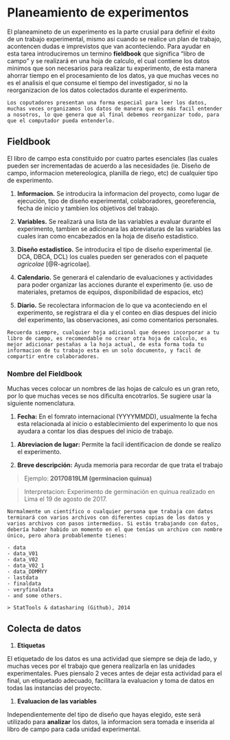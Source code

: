 # Planeamiento de experimentos

El planeamineto de un experimento es la parte crusial para definir el éxito de un trabajo experimental, mismo asi cuando se realice un plan de trabajo, acontencen dudas e  imprevistos que van aconteciendo. Para ayudar en esta tarea introduciremos un termino **fieldbook** que significa "libro de campo" y se realizará  en una hoja de calculo, el cual contiene los datos minimos que son necesarios para realizar tu experimento, de esta manera ahorrar tiempo en el procesamiento de los datos, ya que muchas veces no es el analisis el que consume el tiempo del investigador, si no la reorganizacion de los datos colectados durante el experimento.


```{block2, type='rmdnote',  echo = T}

Los coputadores presentan una forma especial para leer los datos, muchas veces organizamos los datos de manera que es más facil entender a nosotros, lo que genera que al final debemos reorganizar todo, para que el computador pueda entenderlo.

```

## Fieldbook

El libro de campo esta constituido por cuatro partes esenciales (las cuales pueden ser incrementadas de acuerdo a las necesidades (ie. Diseño de campo, informacion metereologica, planilla de riego, etc) de cualquier tipo de experimento.

1. **Informacion.** Se introducira la informacion del proyecto, como lugar de ejecución, tipo de diseño experimental, colaboradores, georeferencia, fecha de inicio y tambien los objetivos del trabajo.

1. **Variables.** Se realizará una lista de las variables a evaluar durante el experimento, tambien se adicionara las abreviaturas de las variables las cuales iran como encabezados en la hoja de diseño estadistico.

1. **Diseño estadistico.** Se introducira el tipo de diseño experimental (ie. DCA, DBCA, DCL) los cuales pueden ser generados con el paquete *agricolae* [@R-agricolae].

1. **Calendario.** Se generará el calendario de evaluaciones y actividades para poder organizar las acciones durante el experimento (ie. uso de materiales, pretamos de equipos, disponibilidad de espacios, etc)

1. **Diario.** Se recolectara informacion de lo que va aconteciendo en el experimento, se registrara el dia y el conteo en dias despues del inicio del experimento, las observaciones, asi como comentarios personales.


```{block2, type='rmdwarning',  echo = T}

Recuerda siempre, cualquier hoja adicional que desees incorporar a tu libro de campo, es recomendable no crear otra hoja de calculo, es mejor adicionar pestañas a la hoja actual, de esta forma toda tu informacion de tu trabajo esta en un solo documento, y facil de compartir entre colaboradores.

```

### Nombre del Fieldbook

Muchas veces colocar un nombres de las hojas de calculo es un gran reto, por lo que muchas veces se nos dificulta encotrarlos. Se sugiere usar la siguiente nomenclatura.

1. **Fecha:** En el fomrato internacional (YYYYMMDD), usualmente la fecha esta relacionada al inicio o establecimiento del experimento lo que nos ayudara a contar los dias despues del inicio de trabajo.

<!-- Mostrar app para conteo de dias -->

1. **Abreviacion de lugar:** Permite la facil identificacion de donde se realizo el experimento.

1. **Breve descripción:** Ayuda memoria para recordar de que trata el trabajo

> Ejemplo: **20170819LM (germinacion quinua)**

> Interpretacion: Experimento de germinación en quinua realizado en Lima el 19 de agosto de 2017.

```{block2, type='rmdimportant',  echo = T}

Normalmente un científico o cualquier persona que trabaja con datos terminará con varios archivos con diferentes copias de los datos y varios archivos con pasos intermedios. Si estás trabajando con datos, debería haber habido un momento en el que tenías un archivo con nombre único, pero ahora probablemente tienes:

- data
- data_V01
- data_V02
- data_V02_1
- data_DDMMYY
- lastdata
- finaldata
- veryfinaldata 
- and some others.

> StatTools & datasharing (Github), 2014

```


## Colecta de datos

1. **Etiquetas**

El etiquetado de los datos es una actividad que siempre se deja de lado, y muchas veces por el trabajo que genera realizarla en las unidades experimentales. Pues piensalo 2 veces antes de dejar esta actividad para el final, un etiquetado adecuado, facilitara la evaluacion y toma de datos en todas las instancias del proyecto.


<!-- Explicar como generar las etiquetas con el libro de campo!! -->

1. **Evaluacion de las variables**

Independientemente del tipo de diseño que hayas elegido, este será utilizado para **analizar** los datos, la informacion sera tomada e inserida al libro de campo para cada unidad experimental.

